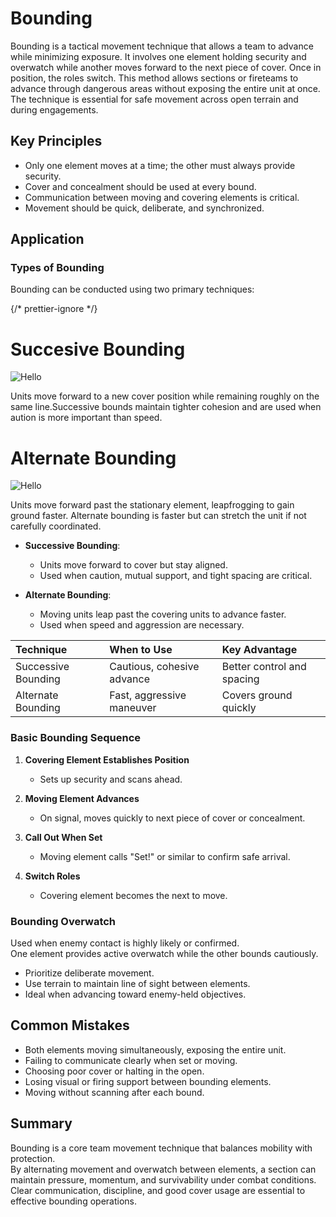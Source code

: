 
# Bounding

Bounding is a tactical movement technique that allows a team to advance while minimizing exposure. It involves one element holding security and overwatch while another moves forward to the next piece of cover. Once in position, the roles switch. This method allows sections or fireteams to advance through dangerous areas without exposing the entire unit at once. The technique is essential for safe movement across open terrain and during engagements.

## Key Principles

- Only one element moves at a time; the other must always provide security.
- Cover and concealment should be used at every bound.
- Communication between moving and covering elements is critical.
- Movement should be quick, deliberate, and synchronized.

## Application

### Types of Bounding

Bounding can be conducted using two primary techniques:

{/* prettier-ignore */}
<div className='flex w-full flex-row flex-wrap pt-4'>
  <div className='flex flex-1 flex-col items-center justify-center'>
    <h1 className='pb-4'>Succesive Bounding</h1>
    <Image src='/bounding-succesive.png' alt='Hello' width={300} height={150} />
    <p className='px-4 pt-4'>Units move forward to a new cover position while remaining roughly on the
      same line.Successive bounds maintain tighter cohesion and are used when
      aution is more important than speed.</p>
  </div>
  <div className='flex flex-1 flex-col items-center justify-center'>
    <h1 className='pb-4'>Alternate Bounding</h1>
    <Image src='/bounding-alternate.png' alt='Hello' width={300} height={150} />
    <p className='px-4 pt-4'>Units move forward past the stationary element, leapfrogging to gain
      ground faster. Alternate bounding is faster but can stretch the unit if
      not carefully coordinated.</p>
  </div>
</div>

- **Successive Bounding**:

  - Units move forward to cover but stay aligned.
  - Used when caution, mutual support, and tight spacing are critical.

- **Alternate Bounding**:
  - Moving units leap past the covering units to advance faster.
  - Used when speed and aggression are necessary.

| Technique           | When to Use                | Key Advantage              |
| :------------------ | :------------------------- | :------------------------- |
| Successive Bounding | Cautious, cohesive advance | Better control and spacing |
| Alternate Bounding  | Fast, aggressive maneuver  | Covers ground quickly      |

### Basic Bounding Sequence

1. **Covering Element Establishes Position**

   - Sets up security and scans ahead.

2. **Moving Element Advances**

   - On signal, moves quickly to next piece of cover or concealment.

3. **Call Out When Set**

   - Moving element calls "Set!" or similar to confirm safe arrival.

4. **Switch Roles**
   - Covering element becomes the next to move.

### Bounding Overwatch

Used when enemy contact is highly likely or confirmed.  
One element provides active overwatch while the other bounds cautiously.

- Prioritize deliberate movement.
- Use terrain to maintain line of sight between elements.
- Ideal when advancing toward enemy-held objectives.

## Common Mistakes

- Both elements moving simultaneously, exposing the entire unit.
- Failing to communicate clearly when set or moving.
- Choosing poor cover or halting in the open.
- Losing visual or firing support between bounding elements.
- Moving without scanning after each bound.

## Summary

Bounding is a core team movement technique that balances mobility with protection.  
By alternating movement and overwatch between elements, a section can maintain pressure, momentum, and survivability under combat conditions.  
Clear communication, discipline, and good cover usage are essential to effective bounding operations.

